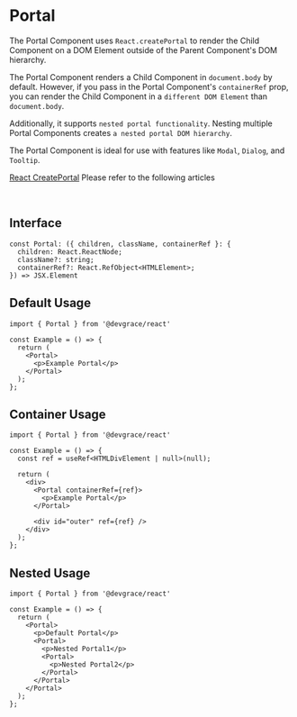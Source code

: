 # Portal

The Portal Component uses `React.createPortal` to render the Child Component on a DOM Element outside of the Parent Component's DOM hierarchy.

The Portal Component renders a Child Component in `document.body` by default. However, if you pass in the Portal Component's `containerRef` prop, you can render the Child Component in a `different DOM Element` than `document.body`.

Additionally, it supports `nested portal functionality`. Nesting multiple Portal Components creates `a nested portal DOM hierarchy`.

The Portal Component is ideal for use with features like `Modal`, `Dialog`, and `Tooltip`.

[React CreatePortal](https://react.dev/reference/react-dom/createPortal#rendering-a-modal-dialog-with-a-portal) Please refer to the following articles

<br />

## Interface
```tsx
const Portal: ({ children, className, containerRef }: {
  children: React.ReactNode;
  className?: string;
  containerRef?: React.RefObject<HTMLElement>;
}) => JSX.Element
```

## Default Usage

```tsx
import { Portal } from '@devgrace/react'

const Example = () => {
  return (
    <Portal>
      <p>Example Portal</p>
    </Portal>
  );
};
```

## Container Usage

```tsx
import { Portal } from '@devgrace/react'

const Example = () => {
  const ref = useRef<HTMLDivElement | null>(null);

  return (
    <div>
      <Portal containerRef={ref}>
        <p>Example Portal</p>
      </Portal>

      <div id="outer" ref={ref} />
    </div>
  );
};
```

## Nested Usage

```tsx
import { Portal } from '@devgrace/react'

const Example = () => {
  return (
    <Portal>
      <p>Default Portal</p>
      <Portal>
        <p>Nested Portal1</p>
        <Portal>
          <p>Nested Portal2</p>
        </Portal>
      </Portal>
    </Portal>
  );
};
```
